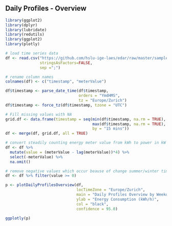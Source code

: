 ## Daily Profiles - Overview

```r
library(ggplot2)
library(dplyr)
library(lubridate)
library(redutils)
library(ggplot2)
library(plotly)

# load time series data
df <- read.csv("https://github.com/hslu-ige-laes/edar/raw/master/sampleData/eboBookEleMeter.csv",
               stringsAsFactors=FALSE,
               sep =";")

# rename column names
colnames(df) <- c("timestamp", "meterValue")

df$timestamp <- parse_date_time(df$timestamp,
                                orders = "YmdHMS",
                                tz = "Europe/Zurich")
df$timestamp <- force_tz(df$timestamp, tzone = "UTC")

# Fill missing values with NA
grid.df <- data.frame(timestamp = seq(min(df$timestamp, na.rm = TRUE),
                                      max(df$timestamp, na.rm = TRUE),
                                      by = "15 mins"))
df <- merge(df, grid.df, all = TRUE)

# convert steadily counting energy meter value from kWh to power in kW
df <- df %>% 
  mutate(value = (meterValue - lag(meterValue))*4) %>%
  select(-meterValue) %>%
  na.omit()

# remove negative values which occur beause of change summer/winter time
df <- df %>% filter(value >= 0)

p <- plotDailyProfilesOverview(df,
                               locTimeZone = "Europe/Zurich",
                               main = "Daily Profiles Overview by Weekday and Season",
                               ylab = "Energy Consumption (kWh/h)",
                               col = "black",
                               confidence = 95.0)

ggplotly(p)
```

